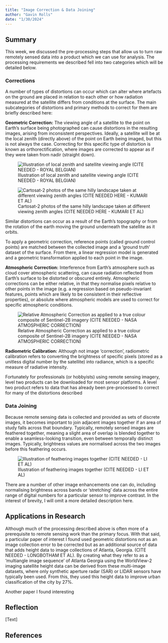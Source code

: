 ```yaml
---
title: "Image Correction & Data Joining"
author: "Gavin Rolls"
date: "1/30/2024"
---
```


## Summary

This week, we discussed the pre-processing steps that allow us to turn raw remotely sensed data into a product which we can use for analysis. The processing requirements we described fell into two categories which will be detailed below.

### **Corrections**

A number of types of distortions can occur which can alter where artefacts on the ground are placed in relation to each other or how radiation measured at the satellite differs from conditions at the surface. The main subcategories of distortions and primary methods to correct for them are briefly described here:

**Geometric Correction:** The viewing angle of a satellite to the point on Earth's surface being photographed can cause distortions in the resulting images, arising from inconsistent perspectives. Ideally, a satellite will be at the local zenith (directly above) of the point on Earth being imaged, but this is not always the case. Correcting for this specific type of distortion is known as orthorectification, where images are corrected to appear as if they were taken from nadir (straight down).

![Illustration of local zenith and satellite viewing angle (CITE NEEDED - ROYAL BELGIAN)](img/Zenith.png)

![Cartosat-2 photos of the same hilly landscape taken at different viewing zenith angles (CITE NEEDED HERE - KUMARI ET AL)](img/Off-Nadir.png)

Similar distortions can occur as a result of the Earth's topography or from the rotation of the earth moving the ground underneath the satellite as it orbits.

To apply a geometric correction, reference points (called ground control points) are matched between the collected image and a 'ground truth' dataset of the surface. From there, a linear regression model is generated and a geometric transformation applied to each point in the image.

**Atmospheric Correction:** Interference from Earth's atmosphere such as cloud cover atmospheric scattering, can cause radiation reflected from Earth's surface to be distorted or obscured entirely. Atmospheric corrections can be either relative, in that they normalise pixels relative to other points in the image (e.g. a regression based on pseudo-invariant features, points which are likely to be consistent in their reflective properties), or absolute where atmospheric models are used to correct for specific atmospheric conditions.

![Relative Atmospheric Correction as applied to a true colour composite of Sentinel-2B imagery (CITE NEEDED - NASA ATMOSPHERIC CORRECTION)](img/AtmosphericCorrection.png)

**Radiometric Calibration:** Although not image 'correction', radiometric calibration refers to converting the brightness of specific pixels (stored as a unitless digital number by the satellite) into radiance, which is a specific measure of radiative intensity.

Fortunately for professionals (or hobbyists) using remote sensing imagery, level two products can be downloaded for most sensor platforms. A level two product refers to data that has already been pre-processed to correct for many of the distortions described

### **Data Joining**

Because remote sensing data is collected and provided as sets of discrete images, it becomes important to join adjacent images together if an area of study falls across that boundary. Typically, remotely sensed images are feathered together, meaning a slight area of overlap is blended together to enable a seamless-looking transition, even between temporally distinct images. Typically, brightness values are normalised across the two images before this feathering occurs.

![Illustration of feathering images together (CITE NEEDED - LI ET AL)](img/Feathering.jpg)

There are a number of other image enhancements one can do, including normalising brightness across bands or 'stretching' data across the entire range of digital numbers for a particular sensor to improve contrast. In the interest of brevity, I will omit a more detailed description here.

## Applications in Research

Although much of the processing described above is often more of a prerequisite to remote sensing work than the primary focus. With that said, a particular paper of interest I found used geometric distortions not as an image collection error to be corrected but as an additional source of data that adds height data to image collections of Atlanta, Georgia. (CITE NEEDED - LONGBOTHAM ET AL). By creating what they refer to as a 'multiangle image sequence' of Atlanta Georgia using the WorldView-2 imaging satellite height data can be derived from these multi-image datasets, where only synthetic aperture radar (SAR) or LIDAR sensors have typically been used. From this, they used this height data to improve urban classification of the city by 27%.

Another paper I found interesting

## Reflection

\[Text\]

## **References**
